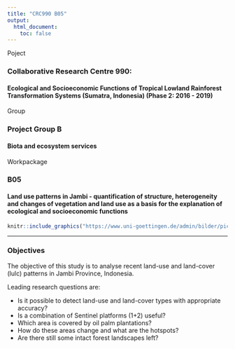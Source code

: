 ```yaml
---
title: "CRC990 B05"
output: 
  html_document:
    toc: false
---
```


Poject 

### Collaborative Research Centre 990:{-}

#### Ecological and Socioeconomic Functions of Tropical Lowland Rainforest Transformation Systems (Sumatra, Indonesia) (Phase 2: 2016 - 2019){-}

Group 

### Project Group B{-}

#### Biota and ecosystem services{-}

Workpackage

### B05{-}

#### Land use patterns in Jambi - quantification of structure, heterogeneity and changes of vegetation and land use as a basis for the explanation of ecological and socioeconomic functions{-}

```r
knitr::include_graphics("https://www.uni-goettingen.de/admin/bilder/pictures/c269d1de873f483d33997b930cb7baaa.jpg")
```

-----------------

### Objectives{-}

The objective of this study is to analyse recent land-use and land-cover (lulc) patterns in Jambi Province, Indonesia.  

Leading research questions are:  

* Is it possible to detect land-use and land-cover types with appropriate accuracy?  
* Is a combination of Sentinel platforms (1+2) useful?  
* Which area is covered by oil palm plantations?  
* How do these areas change and what are the hotspots?  
* Are there still some intact forest landscapes left?  

